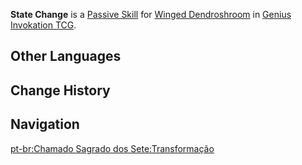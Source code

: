 {{Genius Invokation TCG Skill Infobox
|title      = State Change
|image      = State Change Character Card Skill.png
|type       = Passive Skill
|character  = Winged Dendroshroom
|element    = Dendro
|matching   = 
|unaligned  = 
|energy     = 
|effect     = (Passive) When the battle begins this character will be in the '''Aerial Superiority''' State.<br>After this character takes {{color|Pyro DMG}}, it will become '''Scorched'''.<br>After this character takes {{color|Electro DMG}}, it will become '''Activated'''.<br><br>'''Aerial Superiority'''<br>The character '''takes -1 DMG'''.<br>(This character will permanently change its State if it takes {{color|Pyro DMG}} or {{color|Electro DMG}}.)<br><br>'''Scorched'''<br>After this character becomes Scorched, it will lose its original buff.<br><br>'''Activated'''<br>'''End Phase:''' The character gains 1 Energy.<br>'''After the character goes down''': The opposing active character gains 1 energy.
|order      = 4
}}
'''State Change''' is a [[Character Card Passive Skill|Passive Skill]] for [[Winged Dendroshroom (Character Card)|Winged Dendroshroom]] in [[Genius Invokation TCG]].

==Other Languages==
{{Other Languages
|en      = State Change
|zhs     = 状态转换
|zhs_rm  = Zhuàngtài Zhuǎnhuàn
|zht     = 狀態轉換
|zht_rm  = Zhuàngtài Zhuǎnhuàn
|zh_tl   = State Change
|ja      = 状態スイッチ
|ja_rm   = Joutai Suicchi
|ja_tl   = State Switch
|ko      = 상태 전환
|ko_tl   = State Change
|es      = Conversión de estado
|es_tl   = State Conversion
|fr      = Changement d'état
|fr_tl   = State Change
|ru      = Смена состояния
|ru_tl   = State Change
|th      = State Change
|vi      = Đổi Trạng Thái
|vi_tl   = 
|de      = Modus-Umwandlung
|de_tl   = Mode Conversion
|id      = State Change
|pt      = Transformação
|pt_tl   = 
|tr      = Durum Değişikliği
|tr_tl   = 
|it      = Cambio di stato
|it_tl   = Change of State
}}

==Change History==
{{Change History|3.3}}

==Navigation==
{{Genius Invokation TCG Skill Navbox|Winged Dendroshroom}}
[[pt-br:Chamado Sagrado dos Sete:Transformação]]